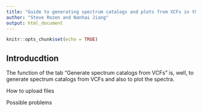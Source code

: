```yaml
---
title: "Guide to generating spectrum catalogs and plots from VCFs in the [mSigAct web app](https://msigact.ai)"
author: "Steve Rozen and Nanhai Jiang"
output: html_document
---
```


```r
knitr::opts_chunk$set(echo = TRUE)
```

## Introducdtion

The function of the tab "Generate spectrum catalogs from VCFs" is,
well, to generate spectrum catalogs from VCFs and also to plot
the spectra.

How to upload files

Possible problems

